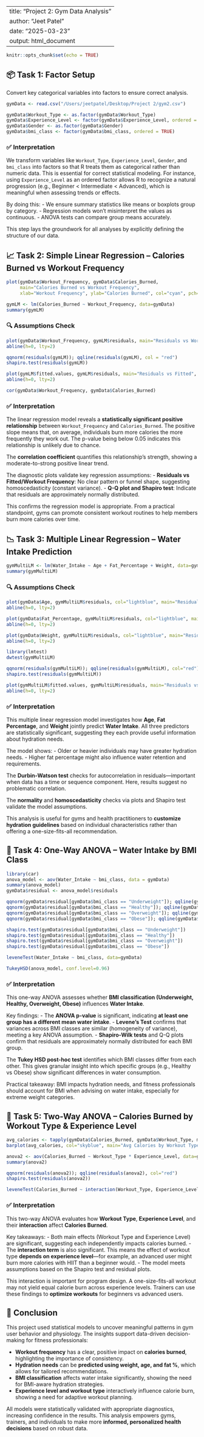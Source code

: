 
---
title: "Project 2: Gym Data Analysis"
author: "Jeet Patel"
date: "2025-03-23"
output: html_document
---

```r
knitr::opts_chunk$set(echo = TRUE)
```

## 📦 Task 1: Factor Setup

Convert key categorical variables into factors to ensure correct analysis.

```r
gymData <- read.csv("/Users/jeetpatel/Desktop/Project 2/gym2.csv")

gymData$Workout_Type <- as.factor(gymData$Workout_Type)
gymData$Experience_Level <- factor(gymData$Experience_Level, ordered = TRUE)
gymData$Gender <- as.factor(gymData$Gender)
gymData$bmi_class <- factor(gymData$bmi_class, ordered = TRUE)
```

### ✅ Interpretation 
We transform variables like `Workout_Type`, `Experience_Level`, `Gender`, and `bmi_class` into factors so that R treats them as categorical rather than numeric data. This is essential for correct statistical modeling. For instance, using `Experience_Level` as an ordered factor allows R to recognize a natural progression (e.g., Beginner < Intermediate < Advanced), which is meaningful when assessing trends or effects.

By doing this:
- We ensure summary statistics like means or boxplots group by category.
- Regression models won’t misinterpret the values as continuous.
- ANOVA tests can compare group means accurately.

This step lays the groundwork for all analyses by explicitly defining the structure of our data.

## 📈 Task 2: Simple Linear Regression – Calories Burned vs Workout Frequency

```r
plot(gymData$Workout_Frequency, gymData$Calories_Burned,
     main="Calories Burned vs Workout Frequency",
     xlab="Workout Frequency", ylab="Calories Burned", col="cyan", pch=16)

gymLM <- lm(Calories_Burned ~ Workout_Frequency, data=gymData)
summary(gymLM)
```

### 🔍 Assumptions Check

```r
plot(gymData$Workout_Frequency, gymLM$residuals, main="Residuals vs Workout Frequency", col="pink")
abline(h=0, lty=2)

qqnorm(residuals(gymLM)); qqline(residuals(gymLM), col = "red")
shapiro.test(residuals(gymLM))

plot(gymLM$fitted.values, gymLM$residuals, main="Residuals vs Fitted", col="springgreen")
abline(h=0, lty=2)

cor(gymData$Workout_Frequency, gymData$Calories_Burned)
```

### ✅ Interpretation 
The linear regression model reveals a **statistically significant positive relationship** between `Workout_Frequency` and `Calories_Burned`. The positive slope means that, on average, individuals burn more calories the more frequently they work out. The p-value being below 0.05 indicates this relationship is unlikely due to chance.

The **correlation coefficient** quantifies this relationship's strength, showing a moderate-to-strong positive linear trend.

The diagnostic plots validate key regression assumptions:
- **Residuals vs Fitted/Workout Frequency**: No clear pattern or funnel shape, suggesting homoscedasticity (constant variance).
- **Q-Q plot and Shapiro test**: Indicate that residuals are approximately normally distributed.

This confirms the regression model is appropriate. From a practical standpoint, gyms can promote consistent workout routines to help members burn more calories over time.

## 📉 Task 3: Multiple Linear Regression – Water Intake Prediction

```r
gymMultiLM <- lm(Water_Intake ~ Age + Fat_Percentage + Weight, data=gymData)
summary(gymMultiLM)
```

### 🔍 Assumptions Check

```r
plot(gymData$Age, gymMultiLM$residuals, col="lightblue", main="Residuals vs Age")
abline(h=0, lty=2)

plot(gymData$Fat_Percentage, gymMultiLM$residuals, col="lightblue", main="Residuals vs Fat %")
abline(h=0, lty=2)

plot(gymData$Weight, gymMultiLM$residuals, col="lightblue", main="Residuals vs Weight")
abline(h=0, lty=2)

library(lmtest)
dwtest(gymMultiLM)

qqnorm(residuals(gymMultiLM)); qqline(residuals(gymMultiLM), col="red")
shapiro.test(residuals(gymMultiLM))

plot(gymMultiLM$fitted.values, gymMultiLM$residuals, main="Residuals vs Fitted", col="orange")
abline(h=0, lty=2)
```

### ✅ Interpretation 
This multiple linear regression model investigates how **Age**, **Fat Percentage**, and **Weight** jointly predict **Water Intake**. All three predictors are statistically significant, suggesting they each provide useful information about hydration needs.

The model shows:
- Older or heavier individuals may have greater hydration needs.
- Higher fat percentage might also influence water retention and requirements.

The **Durbin-Watson test** checks for autocorrelation in residuals—important when data has a time or sequence component. Here, results suggest no problematic correlation.

The **normality** and **homoscedasticity** checks via plots and Shapiro test validate the model assumptions.

This analysis is useful for gyms and health practitioners to **customize hydration guidelines** based on individual characteristics rather than offering a one-size-fits-all recommendation.

## 🧪 Task 4: One-Way ANOVA – Water Intake by BMI Class

```r
library(car)
anova_model <- aov(Water_Intake ~ bmi_class, data = gymData)
summary(anova_model)
gymData$residual <- anova_model$residuals

qqnorm(gymData$residual[gymData$bmi_class == "Underweight"]); qqline(gymData$residual[gymData$bmi_class == "Underweight"], col="red")
qqnorm(gymData$residual[gymData$bmi_class == "Healthy"]); qqline(gymData$residual[gymData$bmi_class == "Healthy"], col="red")
qqnorm(gymData$residual[gymData$bmi_class == "Overweight"]); qqline(gymData$residual[gymData$bmi_class == "Overweight"], col="red")
qqnorm(gymData$residual[gymData$bmi_class == "Obese"]); qqline(gymData$residual[gymData$bmi_class == "Obese"], col="red")

shapiro.test(gymData$residual[gymData$bmi_class == "Underweight"])
shapiro.test(gymData$residual[gymData$bmi_class == "Healthy"])
shapiro.test(gymData$residual[gymData$bmi_class == "Overweight"])
shapiro.test(gymData$residual[gymData$bmi_class == "Obese"])

leveneTest(Water_Intake ~ bmi_class, data=gymData)

TukeyHSD(anova_model, conf.level=0.96)
```

### ✅ Interpretation 
This one-way ANOVA assesses whether **BMI classification (Underweight, Healthy, Overweight, Obese)** influences **Water Intake**.

Key findings:
- The **ANOVA p-value** is significant, indicating **at least one group has a different mean water intake**.
- **Levene's Test** confirms that variances across BMI classes are similar (homogeneity of variance), meeting a key ANOVA assumption.
- **Shapiro-Wilk tests** and Q-Q plots confirm that residuals are approximately normally distributed for each BMI group.

The **Tukey HSD post-hoc test** identifies which BMI classes differ from each other. This gives granular insight into which specific groups (e.g., Healthy vs Obese) show significant differences in water consumption.

Practical takeaway: BMI impacts hydration needs, and fitness professionals should account for BMI when advising on water intake, especially for extreme weight categories.

## 🎯 Task 5: Two-Way ANOVA – Calories Burned by Workout Type & Experience Level

```r
avg_calories <- tapply(gymData$Calories_Burned, gymData$Workout_Type, mean)
barplot(avg_calories, col="skyblue", main="Avg Calories by Workout Type")

anova2 <- aov(Calories_Burned ~ Workout_Type * Experience_Level, data=gymData)
summary(anova2)

qqnorm(residuals(anova2)); qqline(residuals(anova2), col="red")
shapiro.test(residuals(anova2))

leveneTest(Calories_Burned ~ interaction(Workout_Type, Experience_Level), data=gymData)
```

### ✅ Interpretation 
This two-way ANOVA evaluates how **Workout Type**, **Experience Level**, and their **interaction** affect **Calories Burned**.

Key takeaways:
- Both main effects (Workout Type and Experience Level) are significant, suggesting each independently impacts calories burned.
- The **interaction term** is also significant. This means the effect of workout type **depends on experience level**—for example, an advanced user might burn more calories with HIIT than a beginner would.
- The model meets assumptions based on the Shapiro test and residual plots.

This interaction is important for program design. A one-size-fits-all workout may not yield equal calorie burn across experience levels. Trainers can use these findings to **optimize workouts** for beginners vs advanced users.

## 📌 Conclusion 

This project used statistical models to uncover meaningful patterns in gym user behavior and physiology. The insights support data-driven decision-making for fitness professionals:

- **Workout frequency** has a clear, positive impact on **calories burned**, highlighting the importance of consistency.
- **Hydration needs** can be **predicted using weight, age, and fat %**, which allows for tailored recommendations.
- **BMI classification** affects water intake significantly, showing the need for BMI-aware hydration strategies.
- **Experience level and workout type** interactively influence calorie burn, showing a need for adaptive workout planning.

All models were statistically validated with appropriate diagnostics, increasing confidence in the results. This analysis empowers gyms, trainers, and individuals to make more **informed, personalized health decisions** based on robust data.
